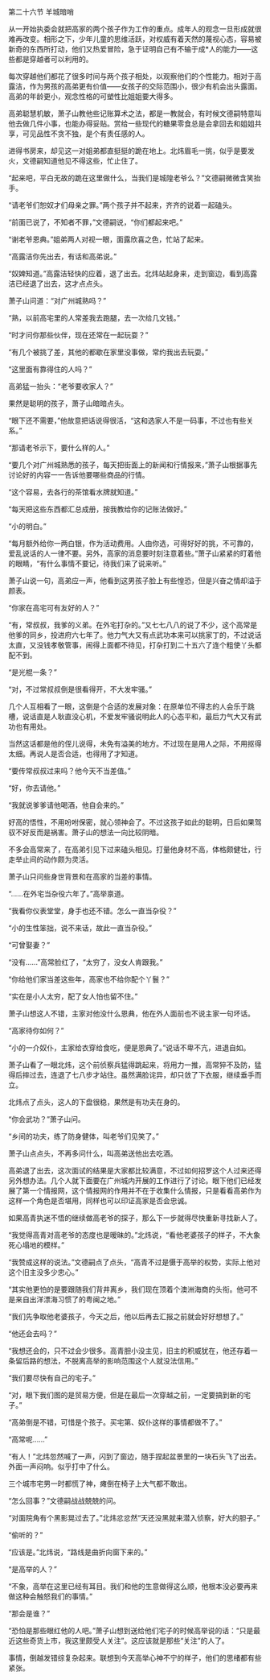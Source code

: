 

第二十六节 羊城暗哨

从一开始执委会就把高家的两个孩子作为工作的重点。成年人的观念一旦形成就很难再改变。相形之下，少年儿童的思维活跃，对权威有着天然的蔑视心态，容易被新奇的东西所打动，他们又热爱冒险，急于证明自己有不输于成*人的能力――这些都是穿越者可以利用的。

每次穿越他们都花了很多时间与两个孩子相处，以观察他们的个性能力。相对于高露洁，作为男孩的高弟更有价值――女孩子的交际范围小，很少有机会出头露面。高弟的年龄更小，观念性格的可塑性比姐姐要大得多。

高弟聪慧机敏，萧子山教他些记账算术之法，都是一教就会，有时候文德嗣特意叫他去做几件小事，也能办得妥贴。赏给一些现代的糖果零食总是会拿回去和姐姐共享，可见品性不贪不独，是个有责任感的人。

进得书房来，却见这一对姐弟都直挺挺的跪在地上。北炜眉毛一挑，似乎是要发火，文德嗣知道他见不得这些，忙止住了。

“起来吧，平白无故的跪在这里做什么，当我们是城隍老爷么？”文德嗣微微含笑抬手。

“请老爷们恕奴才们母亲之罪。”两个孩子并不起来，齐齐的说着一起磕头。

“前面已说了，不知者不罪，”文德嗣说，“你们都起来吧。”

“谢老爷恩典。”姐弟两人对视一眼，面露欣喜之色，忙站了起来。

“高露洁你先出去，有话和高弟说。”

“奴婢知道。”高露洁轻快的应着，退了出去。北炜站起身来，走到窗边，看到高露洁已经退了出去，这才点点头。

萧子山问道：“对广州城熟吗？”

“熟，以前高宅里的人常差我去跑腿，去一次给几文钱。”

“时才问你那些伙伴，现在还常在一起玩耍？”

“有几个被挑了差，其他的都歇在家里没事做，常约我出去玩耍。”

“这里面有靠得住的人吗？”

高弟猛一抬头：“老爷要收家人？”

果然是聪明的孩子，萧子山暗暗点头。

“眼下还不需要，”他故意把话说得很活，“这和选家人不是一码事，不过也有些关系。”

“那请老爷示下，要什么样的人。”

“要几个对广州城熟悉的孩子，每天把街面上的新闻和行情报来，”萧子山根据事先讨论好的内容一一告诉他要哪些商品的行情。

“这个容易，去各行的茶馆看水牌就知道。”

“每天把这些东西都汇总成册，按我教给你的记账法做好。”

“小的明白。”

“每月额外给你一两白银，作为活动费用。人由你选，可得好好的挑，不可靠的，爱乱说话的人一律不要。另外，高家的消息要时刻注意着些。”萧子山紧紧的盯着他的眼睛，“有什么事情不要记，待我们来了说来听。”

萧子山说一句，高弟应一声，他看到这男孩子脸上有些惶恐，但是兴奋之情却溢于颜表。

“你家在高宅可有友好的人？”

“有，常叔叔，我爹的义弟。在外宅打杂的。”又七七八八的说了不少，这个高常是他爹的同乡，投进府六七年了。他力气大又有点武功本来可以挑家丁的，不过说话太直，又没钱孝敬管事，闹得上面都不待见，打杂打到二十五六了连个粗使丫头都配不到。

“是光棍一条？”

“对，不过常叔叔倒是很看得开，不大发牢骚。”

几个人互相看了一眼，这倒是个合适的发展对象：在原单位不得志的人会乐于跳槽，说话直是人耿直没心机，不爱发牢骚说明此人的心态平和，最后力气大又有武功也有用处。

当然这话都是他的侄儿说得，未免有溢美的地方。不过现在是用人之际，不用抠得太细。再说人是否合适，也得用了才知道。

“要传常叔叔过来吗？他今天不当差值。”

“好，你去请他。”

“我就说爹爹请他喝酒，他自会来的。”

好高的悟性，不用吩咐保密，就心领神会了。不过这孩子如此的聪明，日后如果驾驭不好反而是祸害。萧子山的想法一向比较阴暗。

不多会高常来了，在高弟引见下过来磕头相见。打量他身材不高，体格颇健壮，行走举止间的动作颇为灵活。

萧子山只问些身世背景和在高家的当差的事情。

“……在外宅当杂役六年了。”高举禀道。

“我看你仪表堂堂，身手也还不错。怎么一直当杂役？”

“小的生性笨拙，说不来话，故此一直当杂役。”

“可曾娶妻？”

“没有……”高常脸红了，“太穷了，没女人肯跟我。”

“你给他们家当差这些年，高家也不给你配个丫鬟？”

“实在是小人太穷，配了女人怕也留不住。”

萧子山想这人不错，主家对他没什么恩典，他在外人面前也不说主家一句坏话。

“高家待你如何？”

“小的一介奴仆，主家给衣穿给食吃，便是恩典了。”说话不卑不亢，进退自如。

萧子山看了一眼北炜，这个前侦察兵猛得跳起来，将用力一推，高常猝不及防，猛得后摔过去，连退了七八步才站住。虽然满脸诧异，却只敛了下衣服，继续垂手而立。

北炜点了点头，这人的下盘很稳，果然是有功夫在身的。

“你会武功？”萧子山问。

“乡间的功夫，练了防身健体，叫老爷们见笑了。”

萧子山点点头，不再多问什么，叫高弟送他出去吃酒。

高弟退了出去，这次面试的结果是大家都比较满意，不过如何招罗这个人过来还得另外想办法。几个人就下面要在广州城内开展的工作进行了讨论。眼下他们已经发展了第一个情报网，这个情报网的作用并不在于收集什么情报，只是看看高弟作为这样一个角色是否堪用，同样也可以印证高家是否会忠诚。

如果高青执迷不悟的继续做高老爷的探子，那么下一步就得尽快重新寻找新人了。

“我觉得高青对高老爷的态度也是暧昧的。”北炜说，“看他老婆孩子的样子，不大象死心塌地的模样。”

“我赞成这样的说法。”文德嗣点了点头，“高青不过是慑于高举的权势，实际上他对这个旧主没多少忠心。”

“其实他更怕的是要跟随我们背井离乡，我们现在顶着个澳洲海商的头衔。他可不是来自出洋漂海习惯了的粤闽之地。”

“我们先争取他老婆孩子，今天之后，他以后再去汇报之前就会好好想想了。”

“他还会去吗？”

“我想还会的，只不过会少很多。高青胆小没主见，旧主的积威犹在，他还存着一条留后路的想法，不脱离高举的影响范围这个人就没法信用。”

“我们要尽快有自己的宅子。”

“对，眼下我们图的是贸易方便，但是在最后一次穿越之前，一定要搞到新的宅子。”

“高弟倒是不错，可惜是个孩子。买宅第、奴仆这样的事情都做不了。”

“高常呢……”

“有人！”北炜忽然喊了一声，闪到了窗边，随手捏起盆景里的一块石头飞了出去。外面一声闷响。似乎打中了什么。

三个城市宅男一时都慌了神，瘫倒在椅子上大气都不敢出。

“怎么回事？”文德嗣战战兢兢的问。

“对面院角有个黑影晃过去了。”北炜忿忿然“天还没黑就来潜入侦察，好大的胆子。”

“偷听的？”

“应该是。”北炜说，“路线是曲折向窗下来的。”

“是高举的人？”

“不象，高举在这里已经有耳目。我们和他的生意做得这么顺，他根本没必要再来做这种会触怒我们的事情。”

“那会是谁？”

“恐怕是那些眼红他的人吧。”萧子山想到送给他们宅子的时候高举说的话：“只是最近这些奇货上市，我这里颇受人关注”。这应该就是那些“关注”的人了。

事情，倒越发错综复杂起来。联想到今天高举心神不宁的样子，他们的思绪都有些紧张。

